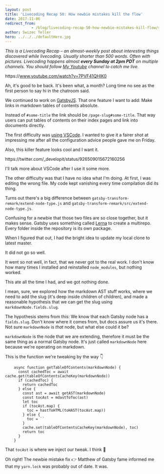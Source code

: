 ```yaml
---
layout: post
title: 'Livecoding Recap 50: How newbie mistakes kill the flow'
date: 2017-11-06
redirect_from: 
            - /blog/livecoding-recap-50-how-newbie-mistakes-kill-flow/swizec/7901
author: Swizec Teller
hero: ../../../defaultHero.jpg
---
```

_This is a Livecoding Recap – an almost-weekly post about interesting things discovered while livecoding. Usually shorter than 500 words. Often with pictures. Livecoding happens almost **every Sunday at 2pm PDT** on multiple channels. You should follow [My Youtube](https://www.youtube.com/TheSwizec) channel to catch me live._



https&#x3A;//www.youtube.com/watch?v=7PVF41QHIK0



Ah, it's good to be back. It's been what, a month? Long time no see as the first person to say hi in the chatroom said.



We continued to work on [GatsbyJS](https://github.com/gatsbyjs/gatsby). That one feature I want to add: Make links in markdown tables of contents absolute.



Instead of `#some-title` the link should be `/page-slug#some-title`. That way users can put tables of contents on their index pages and link into documents directly.



The first difficulty was [using VSCode](https://swizec.com/blog/wont-be-switching-vscode/swizec/7898). I wanted to give it a fairer shot at impressing me after all the configuration advice people gave me on Friday.



Also, this killer feature looks cool and I want it.



https&#x3A;//twitter.com/\_developit/status/926509015672160256



I'll talk more about VSCode after I use it some more.



The other difficulty was that I have no idea what I'm doing. At first, I was editing the wrong file. My code kept vanishing every time compilation did its thing.



Turns out there's a big difference between `gatsby-transform-remark/extend-node-type.js` and `gatsby-transform-remark/src/extend-node-type.js`.



Confusing for a newbie that those two files are so close together, but it makes sense. Gatsby uses something called [Lerna](https://github.com/lerna/lerna) to create a multirepo. Every folder inside the repository is its own package.



When I figured that out, I had the bright idea to update my local clone to latest master.



It did not go so well.



It went so not well, in fact, that we never got to the real work. I don't know how many times I installed and reinstalled `node_modules`, but nothing worked.



This ate all the time I had, and we got nothing done.



I mean, sure, we explored how the markdown AST stuff works, where we need to add the slug (it's deep inside children of children), and made a reasonable hypothesis that we can get the slug using `markdownNode.fields.slug`.



The hypothesis stems from this: We know that each Gatsby node has a `fields.slug`. Don't know where it comes from, but docs assure us it's there. Not sure `markdownNode` is _that_ node, but what else could it be?



`markdownNode` is the node that we are extending, therefore it must be the same thing as a normal Gatsby node. It's just called `markdownNode` here because we're operating on markdown.



This is the function we're tweaking by the way 👇



```
    async function getTableOfContents(markdownNode) {
      const cachedToc = await cache.get(tableOfContentsCacheKey(markdownNode))
      if (cachedToc) {
        return cachedToc
      } else {
        const ast = await getAST(markdownNode)
        const tocAst = mdastToToc(ast)
        let toc
        if (tocAst.map) {
          toc = hastToHTML(toHAST(tocAst.map))
        } else {
          toc = ``
        }
        cache.set(tableOfContentsCacheKey(markdownNode), toc)
        return toc
      }
    }
```



That `tocAst` is where we inject our tweak. I think 🤔



Oh right! The newbie mistake fix 👉 Matthew of Gatsby fame informed me that my `yarn.lock` was probably out of date. It was.